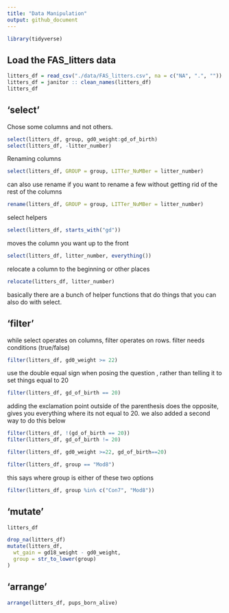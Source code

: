```yaml
---
title: "Data Manipulation"
output: github_document
---
```


```r
library(tidyverse)
```

## Load the FAS_litters data

```r
litters_df = read_csv("./data/FAS_litters.csv", na = c("NA", ".", ""))
litters_df = janitor :: clean_names(litters_df)
litters_df
```

## 'select'

Chose some columns and not others.

```r
select(litters_df, group, gd0_weight:gd_of_birth)
select(litters_df, -litter_number)
```

Renaming columns

```r
select(litters_df, GROUP = group, LITTer_NuMBer = litter_number)
```

can also use rename if you want to rename a few without getting rid of the rest of the columns

```r
rename(litters_df, GROUP = group, LITTer_NuMBer = litter_number)
```

select helpers

```r
select(litters_df, starts_with("gd"))
```

moves the column you want up to the front
```r
select(litters_df, litter_number, everything())
```

relocate a column to the beginning or other places
```r
relocate(litters_df, litter_number)
```

basically there are a bunch of helper functions that do things that you can also do with select.

## 'filter'

while select operates on columns, filter operates on rows. filter needs conditions (true/false)

```r
filter(litters_df, gd0_weight >= 22)
```

use the double equal sign when posing the question , rather than telling it to set things equal to 20

```r
filter(litters_df, gd_of_birth == 20)
```

adding the exclamation point outside of the parenthesis does the opposite, gives you everything where its not equal to 20. we also added a second way to do this below
```r
filter(litters_df, !(gd_of_birth == 20))
filter(litters_df, gd_of_birth != 20)
```

```r
filter(litters_df, gd0_weight >=22, gd_of_birth==20)
```

```r
filter(litters_df, group == "Mod8")
```

this says where group is either of these two options
```r
filter(litters_df, group %in% c("Con7", "Mod8"))
```

## 'mutate'
```r
litters_df
```

```r
drop_na(litters_df)
mutate(litters_df,
  wt_gain = gd18_weight - gd0_weight,
  group = str_to_lower(group)
)
```

## 'arrange'

```r
arrange(litters_df, pups_born_alive)
```





